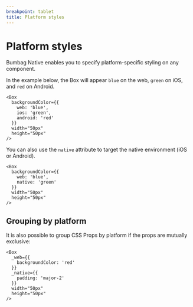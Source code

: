 ```yaml
---
breakpoint: tablet
title: Platform styles
---
```


# Platform styles

Bumbag Native enables you to specify platform-specific styling on any component.

In the example below, the Box will appear `blue` on the web, `green` on iOS, and `red` on Android.

```jsx-live
<Box
  backgroundColor={{
    web: 'blue',
    ios: 'green',
    android: 'red'
  }}
  width="50px"
  height="50px"
/>
```

You can also use the `native` attribute to target the native environment (iOS or Android).

```jsx-live
<Box
  backgroundColor={{
    web: 'blue',
    native: 'green'
  }}
  width="50px"
  height="50px"
/>
```

## Grouping by platform

It is also possible to group CSS Props by platform if the props are mutually exclusive:

```jsx-live
<Box
  _web={{
    backgroundColor: 'red'
  }}
  _native={{
    padding: 'major-2'
  }}
  width="50px"
  height="50px"
/>
```
